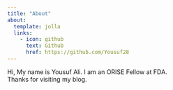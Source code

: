 ```yaml
---
title: "About"
about:
  template: jolla
  links:
    - icon: github
      text: Github
      href: https://github.com/Yousuf28
---
```


Hi, My name is Yousuf Ali. I am an ORISE Fellow at FDA.  
Thanks for visiting my blog.
